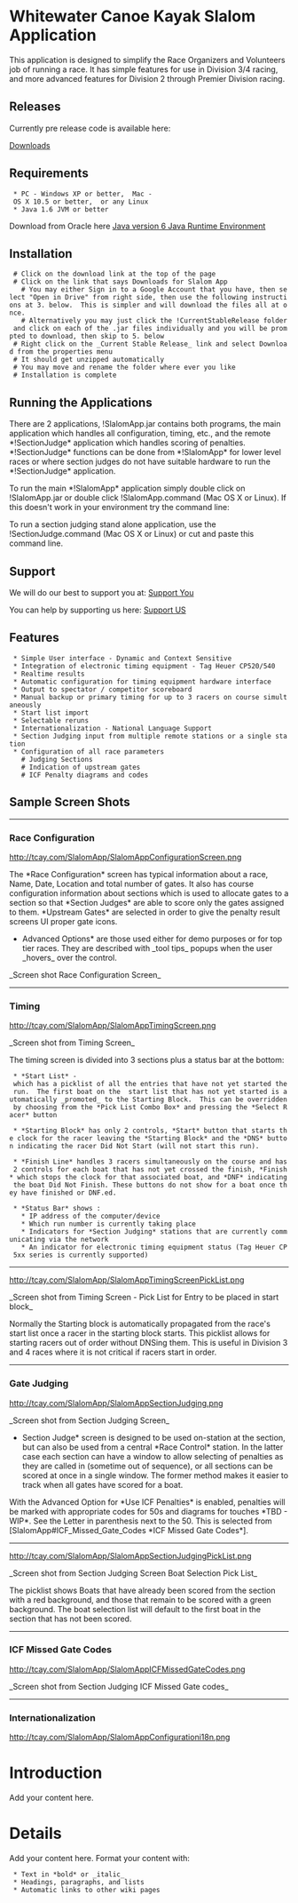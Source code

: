 =Whitewater Canoe Kayak Slalom Application=

This application is designed to simplify the Race Organizers and Volunteers job of running a race.  It has simple features for use in Division 3/4 racing, and more advanced features for Division 2 through Premier Division racing. 

==Releases==

Currently pre release code is available here:

[https://drive.google.com/folderview?id=0B0uX48lguh9aSmpVbnlNbDF1d1E&usp=sharing Downloads]


==Requirements==
  * PC - Windows XP or better,  Mac - OS X 10.5 or better,  or any Linux
  * Java 1.6 JVM or better

Download from Oracle here [http://www.oracle.com/technetwork/java/javase/downloads/jre6-downloads-1637595.html Java version 6 Java Runtime Environment]

==Installation==
  # Click on the download link at the top of the page
  # Click on the link that says Downloads for Slalom App
    # You may either Sign in to a Google Account that you have, then select "Open in Drive" from right side, then use the following instructions at 3. below.  This is simpler and will download the files all at once.
    # Alternatively you may just click the !CurrentStableRelease folder and click on each of the .jar files individually and you will be prompted to download, then skip to 5. below
  # Right click on the _Current Stable Release_ link and select Download from the properties menu
  # It should get unzipped automatically
  # You may move and rename the folder where ever you like
  # Installation is complete

==Running the Applications==
There are 2 applications, !SlalomApp.jar contains both programs, the main application which handles all configuration, timing, etc., and the remote *!SectionJudge* application  which handles scoring of penalties.  *!SectionJudge* functions can be done from *!SlalomApp* for lower level races or where section judges do not have suitable hardware to run the *!SectionJudge* application.
 
To run the main *!SlalomApp* application simply double click on !SlalomApp.jar or double click  !SlalomApp.command (Mac OS X or Linux).  If this doesn't work in your environment try the command line:

{{{java -jar SlalomApp.jar}}}

To run a section judging stand alone application, use the !SectionJudge.command (Mac OS X or Linux) or cut and paste this command line.

{{{java -cp SlalomApp.jar com.tcay.slalom.UI.client.SectionJudgeClient}}}

==Support==

We will do our best to support you at:
[https://groups.google.com/forum/#!forum/ww-canoe-kayak-slalom-discuss Support You]

You can help by supporting us here:
[http://tcay.com/SlalomApp/PayPalDonationForSlalomApp.html Support US]


==Features==
  * Simple User interface - Dynamic and Context Sensitive
  * Integration of electronic timing equipment - Tag Heuer CP520/540
  * Realtime results
  * Automatic configuration for timing equipment hardware interface
  * Output to spectator / competitor scoreboard
  * Manual backup or primary timing for up to 3 racers on course simultaneously
  * Start list import
  * Selectable reruns
  * Internationalization - National Language Support
  * Section Judging input from multiple remote stations or a single station 
  * Configuration of all race parameters
    # Judging Sections
    # Indication of upstream gates
    # ICF Penalty diagrams and codes




==Sample Screen Shots==
----
===Race Configuration===

http://tcay.com/SlalomApp/SlalomAppConfigurationScreen.png

The *Race Configuration* screen has typical information about a race, Name, Date, Location and total number of gates. It also has course configuration information about sections which is used to allocate gates to a section so that *Section Judges* are able to score only the gates assigned to them.   *Upstream Gates* are selected in order to give the penalty result screens UI proper gate icons.

*Advanced Options* are those used either for demo purposes or for top tier races.  They are  described with _tool tips_ popups when the user _hovers_ over the control.


_Screen shot Race Configuration Screen_


----

===Timing===

http://tcay.com/SlalomApp/SlalomAppTimingScreen.png

_Screen shot from Timing Screen_


The timing screen is divided into 3 sections plus a status bar at the bottom:
  * *Start List* - which has a picklist of all the entries that have not yet started the run.  The first boat on the  start list that has not yet started is automatically _promoted_ to the Starting Block.  This can be overridden by choosing from the *Pick List Combo Box* and pressing the *Select Racer* button 

  * *Starting Block* has only 2 controls, *Start* button that starts the clock for the racer leaving the *Starting Block* and the *DNS* button indicating the racer Did Not Start (will not start this run).

  * *Finish Line* handles 3 racers simultaneously on the course and has 2 controls for each boat that has not yet crossed the finish, *Finish* which stops the clock for that associated boat, and *DNF* indicating the boat Did Not Finish. These buttons do not show for a boat once they have finished or DNF.ed.

  * *Status Bar* shows : 
    * IP address of the computer/device
    * Which run number is currently taking place 
    * Indicators for *Section Judging* stations that are currently communicating via the network
    * An indicator for electronic timing equipment status (Tag Heuer CP 5xx series is currently supported) 

----

http://tcay.com/SlalomApp/SlalomAppTimingScreenPickList.png

_Screen shot from Timing Screen - Pick List for Entry to be placed in start block_

Normally the Starting block is automatically propagated from the race's start list once a racer in the starting block starts.  This picklist allows for starting racers out of order without DNSing them.  This is useful in Division 3 and 4 races where it is not critical if racers start in order.

----

===Gate Judging===


http://tcay.com/SlalomApp/SlalomAppSectionJudging.png

_Screen shot from Section Judging Screen_

*Section Judge* screen is designed to be used on-station at the section, but can also be used from a central *Race Control* station.  In the latter case each section can have a window to allow selecting of penalties as they are called in (sometime out of sequence), or all sections can be scored at once in a single window. The former method makes it easier to track when all gates have scored for a boat. 

With the Advanced Option for *Use ICF Penalties* is enabled, penalties will be marked with appropriate codes for 50s and diagrams for touches *TBD - WIP*.  See the Letter in parenthesis next to the 50.  This is selected from [SlalomApp#ICF_Missed_Gate_Codes *ICF Missed Gate Codes*].




----

http://tcay.com/SlalomApp/SlalomAppSectionJudgingPickList.png

_Screen shot from Section Judging Screen Boat Selection Pick List_


The picklist shows Boats that have already been scored from the section with a red background, and those that remain to be scored with a green background.  The boat selection list will default to the first boat in the section that has not been scored.  

----

===ICF Missed Gate Codes===

http://tcay.com/SlalomApp/SlalomAppICFMissedGateCodes.png

_Screen shot from Section Judging ICF Missed Gate codes_


----

===Internationalization===

http://tcay.com/SlalomApp/SlalomAppConfigurationi18n.png




<wiki:comment>

= Introduction =

Add your content here.


= Details =

Add your content here.  Format your content with:
  * Text in *bold* or _italic_
  * Headings, paragraphs, and lists
  * Automatic links to other wiki pages

</wiki:comment>
